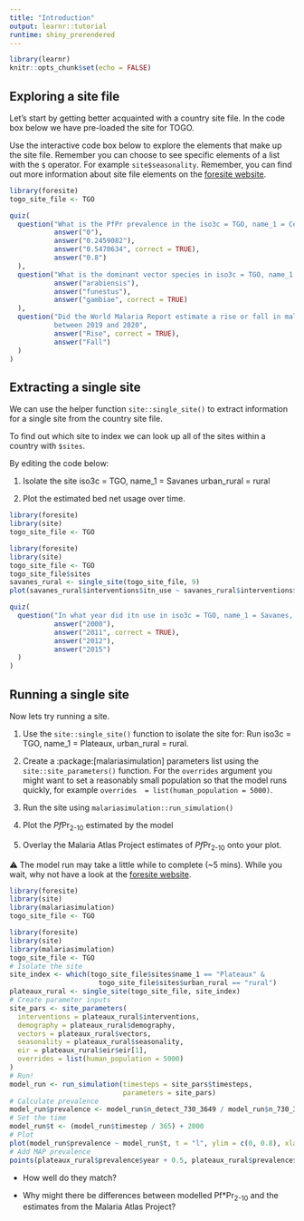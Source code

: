 ```yaml
---
title: "Introduction"
output: learnr::tutorial
runtime: shiny_prerendered
---
```


```r
library(learnr)
knitr::opts_chunk$set(echo = FALSE)
```

## Exploring a site file

Let's start by getting better acquainted with a country site file. In the code box below we have pre-loaded the site for TOGO.

Use the interactive code box below to explore the elements that make up the site file. Remember you can choose to see specific elements of a list with the `$` operator. For example `site$seasonality`. Remember, you can find out more information about site file elements on the [foresite website](https://mrc-ide.github.io/foresite/).

```r
library(foresite)
togo_site_file <- TGO

```

```r
quiz(
  question("What is the PfPr prevalence in the iso3c = TGO, name_1 = Centre, urban_rural = rural in 2005?",
           answer("0"),
           answer("0.2459082"),
           answer("0.5470634", correct = TRUE),
           answer("0.8")
  ),
  question("What is the dominant vector species in iso3c = TGO, name_1 = Kara",
           answer("arabiensis"),
           answer("funestus"),
           answer("gambiae", correct = TRUE)
  ),
  question("Did the World Malaria Report estimate a rise or fall in malaria cases in Togo 
           between 2019 and 2020",
           answer("Rise", correct = TRUE),
           answer("Fall")
  )
)
```

## Extracting a single site

We can use the helper function `site::single_site()` to extract information for a single site from the country site file.

To find out which site to index we can look up all of the sites within a country with `$sites`.

By editing the code below:

1. Isolate the site iso3c = TGO, name_1 = Savanes urban_rural = rural

2. Plot the estimated bed net usage over time.

```r
library(foresite)
library(site)
togo_site_file <- TGO

```

```r
library(foresite)
library(site)
togo_site_file <- TGO
togo_site_file$sites
savanes_rural <- single_site(togo_site_file, 9)
plot(savanes_rural$interventions$itn_use ~ savanes_rural$interventions$year, t = "l")
```

```r
quiz(
  question("In what year did itn use in iso3c = TGO, name_1 = Savanes, urban_rural = rural first exceed 50%?",
           answer("2000"),
           answer("2011", correct = TRUE),
           answer("2012"),
           answer("2015")
  )
)
```

## Running a single site

Now lets try running a site. 

1. Use the `site::single_site()` function to isolate the site for: Run iso3c = TGO, name_1 = Plateaux, urban_rural = rural.

2. Create a :package:[malariasimulation] parameters list using the `site::site_parameters()` function. For the `overrides` argument you might want to set a reasonably small population so that the model runs quickly,
for example `overrides  = list(human_population = 5000)`.

3. Run the site using `malariasimulation::run_simulation()`

4. Plot the *Pf*Pr~2-10~ estimated by the model

5. Overlay the Malaria Atlas Project estimates of *Pf*Pr~2-10~ onto your plot. 

&#9888; The model run may take a little while to complete (~5 mins). While you wait, why not have a look at the [foresite website](https://mrc-ide.github.io/foresite/).


```r
library(foresite)
library(site)
library(malariasimulation)
togo_site_file <- TGO

```

```r
library(foresite)
library(site)
library(malariasimulation)
togo_site_file <- TGO
# Isolate the site
site_index <- which(togo_site_file$sites$name_1 == "Plateaux" &
                      togo_site_file$sites$urban_rural == "rural")
plateaux_rural <- single_site(togo_site_file, site_index)
# Create parameter inputs
site_pars <- site_parameters(
  interventions = plateaux_rural$interventions,
  demography = plateaux_rural$demography,
  vectors = plateaux_rural$vectors,
  seasonality = plateaux_rural$seasonality,
  eir = plateaux_rural$eir$eir[1],
  overrides = list(human_population = 5000)
)
# Run!
model_run <- run_simulation(timesteps = site_pars$timesteps,
                            parameters = site_pars)
# Calculate prevalence
model_run$prevalence <- model_run$n_detect_730_3649 / model_run$n_730_3649
# Set the time
model_run$t <- (model_run$timestep / 365) + 2000
# Plot
plot(model_run$prevalence ~ model_run$t, t = "l", ylim = c(0, 0.8), xlab = "Year", ylab = "Prevalence")
# Add MAP prevalence
points(plateaux_rural$prevalence$year + 0.5, plateaux_rural$prevalence$pfpr, pch = 19, col = "darkred")
```

* How well do they match?

* Why might there be differences between modelled Pf*Pr~2-10~ and the estimates from the Malaria Atlas Project?
